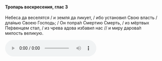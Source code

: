 #### Тропарь воскресения, глас 3

Небеса да веселятся / и земля да ликует, / ибо установил Свою власть / дла́нью Своею Господь; / Он попра́л Смертию Смерть, / из мёртвых Пе́рвенцем стал, / из чрева адова избавил нас // и миру дарова́л милость великую.

<audio controls>
    <source
        src="https://psmb-neos-resources.hb.bizmrg.com/target/psmb/09b432527758d5852909fe0104419a70966a15f9/glass3.mp3"
        type="audio/mpeg"
    />
</audio>
